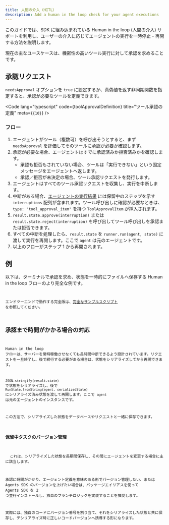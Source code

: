```yaml
---
title: 人間の介入（HITL）
description: Add a human in the loop check for your agent executions
---
```



このガイドでは、SDK に組み込まれている Human in the loop (人間の介入) サポートを利用し、ユーザーの介入に応じてエージェントの実行を一時停止・再開する方法を説明します。

現在の主なユースケースは、機密性の高いツール実行に対して承認を求めることです。

## 承認リクエスト

`needsApproval` オプションを `true` に設定するか、真偽値を返す非同期関数を指定すると、承認が必要なツールを定義できます。

<Code
  lang="typescript"
  code={toolApprovalDefinition}
  title="ツール承認の定義"
  meta={`{10}`}
/>

### フロー

1. エージェントがツール（複数可）を呼び出そうとすると、まず `needsApproval` を評価してそのツールに承認が必要か確認します。
2. 承認が必要な場合、エージェントはすでに承認済みか拒否済みかを確認します。
   - 承認も拒否もされていない場合、ツールは「実行できない」という固定メッセージをエージェントへ返します。
   - 承認／拒否が未決定の場合、ツール承認リクエストを発行します。
3. エージェントはすべてのツール承認リクエストを収集し、実行を中断します。
4. 中断がある場合、[エージェントの実行結果](/openai-agents-js/ja/guides/result) には保留中のステップを示す `interruptions` 配列が含まれます。ツール呼び出しに確認が必要なときは、`type: "tool_approval_item"` を持つ `ToolApprovalItem` が挿入されます。
5. `result.state.approve(interruption)` または `result.state.reject(interruption)` を呼び出してツール呼び出しを承認または拒否できます。
6. すべての中断を処理したら、`result.state` を `runner.run(agent, state)` に渡して実行を再開します。ここで `agent` は元のエージェントです。
7. 以上のフローがステップ 1 から再開されます。

## 例

以下は、ターミナルで承認を求め、状態を一時的にファイルへ保存する Human in the loop フローのより完全な例です。

<Code
  lang="typescript"
  code={humanInTheLoopExample}
  title="Human in the loop"
/>

エンドツーエンドで動作する完全版は、[完全なサンプルスクリプト](https://github.com/openai/openai-agents-js/tree/main/examples/agent-patterns/human-in-the-loop.ts) を参照してください。

## 承認まで時間がかかる場合の対応

Human in the loop フローは、サーバーを常時稼働させなくても長時間中断できるよう設計されています。リクエストを一旦終了し、後で続行する必要がある場合は、状態をシリアライズしてから再開できます。

`JSON.stringify(result.state)` で状態をシリアライズし、後で `RunState.fromString(agent, serializedState)` にシリアライズ済み状態を渡して再開します。ここで `agent` は元のエージェントのインスタンスです。

この方法で、シリアライズした状態をデータベースやリクエストと一緒に保存できます。

### 保留中タスクのバージョン管理

<Aside>
  これは、シリアライズした状態を長期間保存し、その間にエージェントを変更する場合に主に該当します。
</Aside>

承認に時間がかかり、エージェント定義を意味のある形でバージョン管理したい、または Agents SDK のバージョンを上げたい場合は、パッケージエイリアスを使って Agents SDK を 2 つ並行インストールし、独自のブランチロジックを実装することを推奨します。

実際には、独自のコードにバージョン番号を割り当て、それをシリアライズした状態と共に保存し、デシリアライズ時に正しいコードバージョンへ誘導する形になります。
